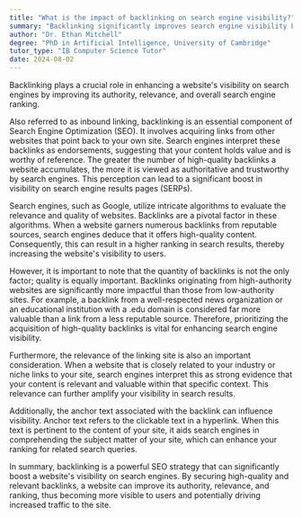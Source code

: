 ```yaml
---
title: "What is the impact of backlinking on search engine visibility?"
summary: "Backlinking significantly improves search engine visibility by enhancing a website's authority, relevance, and overall search engine ranking."
author: "Dr. Ethan Mitchell"
degree: "PhD in Artificial Intelligence, University of Cambridge"
tutor_type: "IB Computer Science Tutor"
date: 2024-08-02
---
```


Backlinking plays a crucial role in enhancing a website's visibility on search engines by improving its authority, relevance, and overall search engine ranking.

Also referred to as inbound linking, backlinking is an essential component of Search Engine Optimization (SEO). It involves acquiring links from other websites that point back to your own site. Search engines interpret these backlinks as endorsements, suggesting that your content holds value and is worthy of reference. The greater the number of high-quality backlinks a website accumulates, the more it is viewed as authoritative and trustworthy by search engines. This perception can lead to a significant boost in visibility on search engine results pages (SERPs).

Search engines, such as Google, utilize intricate algorithms to evaluate the relevance and quality of websites. Backlinks are a pivotal factor in these algorithms. When a website garners numerous backlinks from reputable sources, search engines deduce that it offers high-quality content. Consequently, this can result in a higher ranking in search results, thereby increasing the website's visibility to users.

However, it is important to note that the quantity of backlinks is not the only factor; quality is equally important. Backlinks originating from high-authority websites are significantly more impactful than those from low-authority sites. For example, a backlink from a well-respected news organization or an educational institution with a .edu domain is considered far more valuable than a link from a less reputable source. Therefore, prioritizing the acquisition of high-quality backlinks is vital for enhancing search engine visibility.

Furthermore, the relevance of the linking site is also an important consideration. When a website that is closely related to your industry or niche links to your site, search engines interpret this as strong evidence that your content is relevant and valuable within that specific context. This relevance can further amplify your visibility in search results.

Additionally, the anchor text associated with the backlink can influence visibility. Anchor text refers to the clickable text in a hyperlink. When this text is pertinent to the content of your site, it aids search engines in comprehending the subject matter of your site, which can enhance your ranking for related search queries.

In summary, backlinking is a powerful SEO strategy that can significantly boost a website's visibility on search engines. By securing high-quality and relevant backlinks, a website can improve its authority, relevance, and ranking, thus becoming more visible to users and potentially driving increased traffic to the site.
    